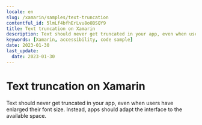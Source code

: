 ```yaml
---
locale: en
slug: /xamarin/samples/text-truncation
contentful_id: 5lmLf4bfhErLvu8oOBSQY9
title: Text truncation on Xamarin
description: Text should never get truncated in your app, even when users have enlarged their font size.
keywords: [Xamarin, accessibility, code sample]
date: 2023-01-30
last_update:
  date: 2023-01-30
---
```


# Text truncation on Xamarin

Text should never get truncated in your app, even when users have enlarged their font size. Instead, apps should adapt the interface to the available space.

<CodeSample id="text-truncation" platform="xamarin" locale="en"/>
